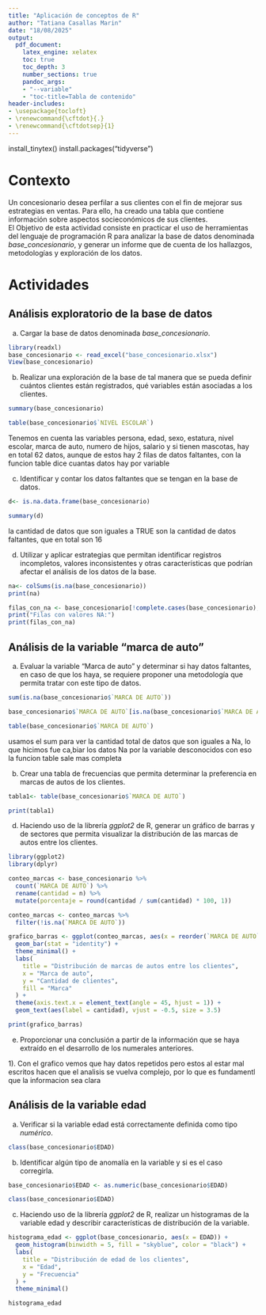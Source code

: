 ---
title: "Aplicación de conceptos de R"
author: "Tatiana Casallas Marin"
date: "18/08/2025"
output:
  pdf_document:
    latex_engine: xelatex
    toc: true
    toc_depth: 3
    number_sections: true
    pandoc_args:
    - "--variable"
    - "toc-title=Tabla de contenido"
header-includes:
- \usepackage{tocloft}
- \renewcommand{\cftdot}{.}
- \renewcommand{\cftdotsep}{1}
---

install_tinytex() 
install.packages("tidyverse")

# Contexto

Un concesionario desea perfilar a sus clientes con el fin de mejorar sus estrategias en ventas. Para ello, ha creado una tabla que contiene información sobre aspectos socieconómicos de sus clientes.   
El Objetivo de esta actividad consiste en practicar el uso de herramientas del lenguaje de programación R para analizar la base de datos denominada *base_concesionario*, y generar un informe que de cuenta de los hallazgos, metodologías y exploración de los datos.

# Actividades

##  Análisis exploratorio de la base de datos

a. Cargar la base de datos denominada *base_concesionario*.  

```{r cars}
library(readxl)
base_concesionario <- read_excel("base_concesionario.xlsx")
View(base_concesionario)
```


b. Realizar una exploración de la base de tal manera que se pueda definir cuántos clientes están registrados, qué variables están asociadas a los clientes. 

```{r}
summary(base_concesionario)

table(base_concesionario$`NIVEL ESCOLAR`)

```
Tenemos en cuenta las variables persona, edad, sexo, estatura, nivel escolar, marca de auto, numero de hijos, salario y si tienen mascotas, hay en total 62 datos, aunque de estos hay 2 filas de datos faltantes, con la funcion table dice cuantas datos hay por variable

c. Identificar y contar los datos faltantes que se tengan en la base de datos.  

```{r}
d<- is.na.data.frame(base_concesionario)

summary(d)
```
la cantidad de datos que son iguales a TRUE son la cantidad de datos faltantes, que en total son 16

d. Utilizar y aplicar estrategias que permitan identificar registros incompletos, valores inconsistentes y otras características que podrían afectar el análisis de los datos de la base.

```{r}

na<- colSums(is.na(base_concesionario))
print(na)

filas_con_na <- base_concesionario[!complete.cases(base_concesionario), ]
print("Filas con valores NA:")
print(filas_con_na)


```



##  Análisis de la variable "marca de auto"

a. Evaluar la variable "Marca de auto" y determinar si hay datos faltantes, en caso de que los haya, se requiere proponer una metodología que permita tratar con este tipo de datos.  

```{r}
sum(is.na(base_concesionario$`MARCA DE AUTO`))

base_concesionario$`MARCA DE AUTO`[is.na(base_concesionario$`MARCA DE AUTO`)] <- "DESCONOCIDO"

table(base_concesionario$`MARCA DE AUTO`)

```
usamos el sum para ver la cantidad total de datos que son iguales a Na, lo que hicimos fue ca,biar los datos Na por la variable desconocidos con eso la funcion table sale mas completa

b. Crear una tabla de frecuencias que permita determinar la preferencia en marcas de autos de los clientes.  

```{r}
tabla1<- table(base_concesionario$`MARCA DE AUTO`)

print(tabla1)
```


d. Haciendo uso de la librería *ggplot2* de R, generar un gráfico de barras y de sectores que permita visualizar la distribución de las marcas de autos entre los clientes.  

```{r}
library(ggplot2)
library(dplyr)

conteo_marcas <- base_concesionario %>%
  count(`MARCA DE AUTO`) %>%
  rename(cantidad = n) %>%
  mutate(porcentaje = round(cantidad / sum(cantidad) * 100, 1))

conteo_marcas <- conteo_marcas %>%
  filter(!is.na(`MARCA DE AUTO`))

grafico_barras <- ggplot(conteo_marcas, aes(x = reorder(`MARCA DE AUTO`, -cantidad), y = cantidad, fill = `MARCA DE AUTO`)) +
  geom_bar(stat = "identity") +
  theme_minimal() +
  labs(
    title = "Distribución de marcas de autos entre los clientes",
    x = "Marca de auto",
    y = "Cantidad de clientes",
    fill = "Marca"
  ) +
  theme(axis.text.x = element_text(angle = 45, hjust = 1)) +
  geom_text(aes(label = cantidad), vjust = -0.5, size = 3.5)

print(grafico_barras)
```


e. Proporcionar una conclusión a partir de la información que se haya extraído en el desarrollo de los numerales anteriores.

1). Con el grafico vemos que hay datos repetidos pero estos al estar mal escritos hacen que el analisis se vuelva complejo, por lo que es fundamentl que la informacion sea clara

##  Análisis de la variable edad

a. Verificar si la variable edad está correctamente definida como tipo *numérico*.

```{r}
class(base_concesionario$EDAD)
```

b. Identificar algún tipo de anomalía en la variable y si es el caso corregirla.  

```{r}

base_concesionario$EDAD <- as.numeric(base_concesionario$EDAD)

class(base_concesionario$EDAD)

```

c. Haciendo uso de la librería *ggplot2* de R, realizar un histogramas de la variable edad y describir características de distribución de la variable.

```{r}
histograma_edad <- ggplot(base_concesionario, aes(x = EDAD)) +
  geom_histogram(binwidth = 5, fill = "skyblue", color = "black") +
  labs(
    title = "Distribución de edad de los clientes",
    x = "Edad",
    y = "Frecuencia"
  ) +
  theme_minimal()

histograma_edad
```


